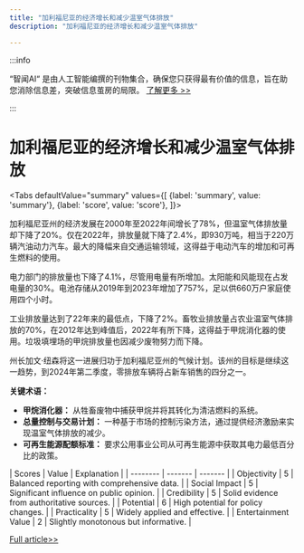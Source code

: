 ```yaml
---
title: "加利福尼亚的经济增长和减少温室气体排放"
description: "加利福尼亚的经济增长和减少温室气体排放"

---
```



:::info

“智闻AI“ 是由人工智能编撰的刊物集合，确保您只获得最有价值的信息，旨在助您消除信息差，突破信息茧房的局限。  [了解更多 >>](/)

:::

# 加利福尼亚的经济增长和减少温室气体排放


<Tabs
	defaultValue="summary"
	values={[
	{label: 'summary', value: 'summary'},
	{label: 'score', value: 'score'},
]}>
<TabItem value="summary">


加利福尼亚州的经济发展在2000年至2022年间增长了78%，但温室气体排放量却下降了20%。仅在2022年，排放量就下降了2.4%，即930万吨，相当于220万辆汽油动力汽车。最大的降幅来自交通运输领域，这得益于电动汽车的增加和可再生燃料的使用。

电力部门的排放量也下降了4.1%，尽管用电量有所增加。太阳能和风能现在占发电量的30%。电池存储从2019年到2023年增加了757%，足以供660万户家庭使用四个小时。

工业排放量达到了22年来的最低点，下降了2%。畜牧业排放量占农业温室气体排放的70%，在2012年达到峰值后，2022年有所下降，这得益于甲烷消化器的使用。垃圾填埋场的甲烷排放量也因减少废物努力而下降。

州长加文·纽森将这一进展归功于加利福尼亚州的气候计划。该州的目标是继续这一趋势，到2024年第二季度，零排放车辆将占新车销售的四分之一。

**关键术语：**
- **甲烷消化器：** 从牲畜废物中捕获甲烷并将其转化为清洁燃料的系统。
- **总量控制与交易计划：** 一种基于市场的控制污染方法，通过提供经济激励来实现温室气体排放的减少。
- **可再生能源配额标准：** 要求公用事业公司从可再生能源中获取其电力最低百分比的政策。
</TabItem>
<TabItem value="score">
	| Scores     | Value   | Explanation |
	| -------- | ------- | ------- |
	| Objectivity  | 5    | Balanced reporting with comprehensive data.    |
	| Social Impact | 5     | Significant influence on public opinion.    |
	| Credibility    | 5    | Solid evidence from authoritative sources.    |
	| Potential    | 6    | High potential for policy changes.    |
	| Practicality    | 5    | Widely applied and effective.    |
	| Entertainment Value    | 2    | Slightly monotonous but informative.    |
</TabItem>
</Tabs>

[Full article>>](https://hardware.slashdot.org/story/24/09/23/0128256/how-california-cuts-greenhouse-gas-emissions---while-its-economy-grows?utm_source=rss1.0mainlinkanon&utm_medium=feed)
